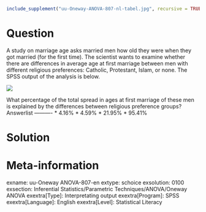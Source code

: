 ```r
include_supplement("uu-Oneway-ANOVA-807-nl-tabel.jpg", recursive = TRUE)
```

Question
========
A study on marriage age asks married men how old they were when they got married (for the first time). The scientist wants to examine whether there are differences in average age at first marriage between men with different religious preferences: Catholic, Protestant, Islam, or none. The SPSS output of the analysis is below.  

![](uu-Oneway-ANOVA-807-nl-tabel.jpg)

What percentage of the total spread in ages at first marriage of these men is explained by the differences between religious preference groups? 
Answerlist
----------
* 4.16%
* 4.59%
* 21.95%
* 95.41%

Solution
========

Meta-information
================
exname: uu-Oneway ANOVA-807-en
extype: schoice
exsolution: 0100
exsection: Inferential Statistics/Parametric Techniques/ANOVA/Oneway ANOVA
exextra[Type]: Interpretating output
exextra[Program]: SPSS
exextra[Language]: English
exextra[Level]: Statistical Literacy
